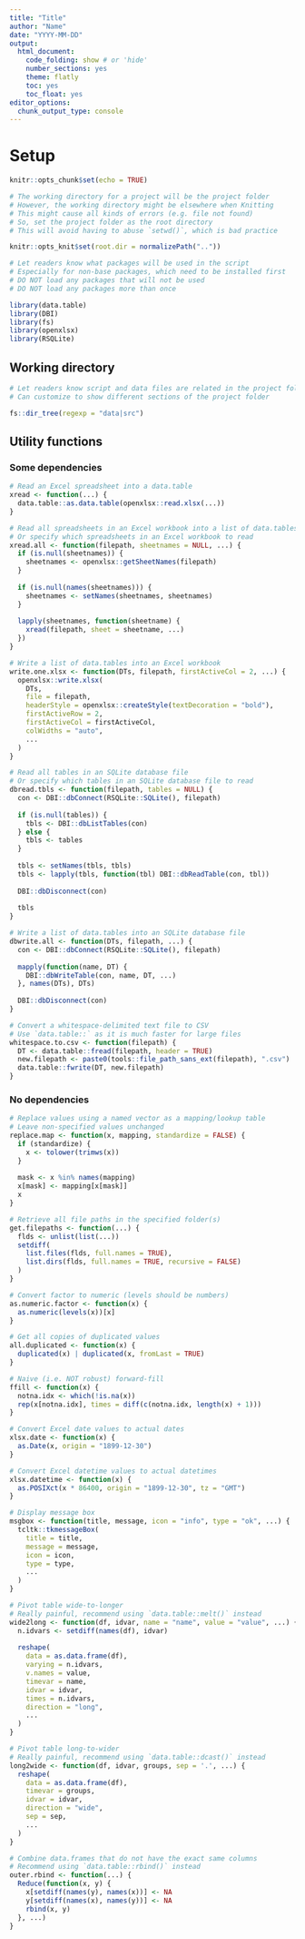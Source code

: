 ```yaml
---
title: "Title"
author: "Name"
date: "YYYY-MM-DD"
output:
  html_document:
    code_folding: show # or 'hide'
    number_sections: yes
    theme: flatly
    toc: yes
    toc_float: yes
editor_options:
  chunk_output_type: console
---
```


# Setup

```r
knitr::opts_chunk$set(echo = TRUE)

# The working directory for a project will be the project folder
# However, the working directory might be elsewhere when Knitting
# This might cause all kinds of errors (e.g. file not found)
# So, set the project folder as the root directory
# This will avoid having to abuse `setwd()`, which is bad practice

knitr::opts_knit$set(root.dir = normalizePath(".."))
```

```r

# Let readers know what packages will be used in the script
# Especially for non-base packages, which need to be installed first
# DO NOT load any packages that will not be used
# DO NOT load any packages more than once

library(data.table)
library(DBI)
library(fs)
library(openxlsx)
library(RSQLite)
```

## Working directory

```r

# Let readers know script and data files are related in the project folder
# Can customize to show different sections of the project folder

fs::dir_tree(regexp = "data|src")
```

## Utility functions

### Some dependencies

```r

# Read an Excel spreadsheet into a data.table
xread <- function(...) {
  data.table::as.data.table(openxlsx::read.xlsx(...))
}

# Read all spreadsheets in an Excel workbook into a list of data.tables
# Or specify which spreadsheets in an Excel workbook to read
xread.all <- function(filepath, sheetnames = NULL, ...) {
  if (is.null(sheetnames)) {
    sheetnames <- openxlsx::getSheetNames(filepath)
  }
  
  if (is.null(names(sheetnames))) {
    sheetnames <- setNames(sheetnames, sheetnames)
  }
  
  lapply(sheetnames, function(sheetname) {
    xread(filepath, sheet = sheetname, ...)
  })
}

# Write a list of data.tables into an Excel workbook
write.one.xlsx <- function(DTs, filepath, firstActiveCol = 2, ...) {
  openxlsx::write.xlsx(
    DTs,
    file = filepath,
    headerStyle = openxlsx::createStyle(textDecoration = "bold"),
    firstActiveRow = 2,
    firstActiveCol = firstActiveCol,
    colWidths = "auto",
    ...
  )
}

# Read all tables in an SQLite database file
# Or specify which tables in an SQLite database file to read
dbread.tbls <- function(filepath, tables = NULL) {
  con <- DBI::dbConnect(RSQLite::SQLite(), filepath)
  
  if (is.null(tables)) {
    tbls <- DBI::dbListTables(con)
  } else {
    tbls <- tables
  }
  
  tbls <- setNames(tbls, tbls)
  tbls <- lapply(tbls, function(tbl) DBI::dbReadTable(con, tbl))
  
  DBI::dbDisconnect(con)
  
  tbls
}

# Write a list of data.tables into an SQLite database file
dbwrite.all <- function(DTs, filepath, ...) {
  con <- DBI::dbConnect(RSQLite::SQLite(), filepath)
  
  mapply(function(name, DT) {
    DBI::dbWriteTable(con, name, DT, ...)
  }, names(DTs), DTs)
  
  DBI::dbDisconnect(con)
}

# Convert a whitespace-delimited text file to CSV
# Use `data.table::` as it is much faster for large files
whitespace.to.csv <- function(filepath) {
  DT <- data.table::fread(filepath, header = TRUE)
  new.filepath <- paste0(tools::file_path_sans_ext(filepath), ".csv")
  data.table::fwrite(DT, new.filepath)
}
```

### No dependencies

```r

# Replace values using a named vector as a mapping/lookup table
# Leave non-specified values unchanged
replace.map <- function(x, mapping, standardize = FALSE) {
  if (standardize) {
    x <- tolower(trimws(x))
  }
  
  mask <- x %in% names(mapping)
  x[mask] <- mapping[x[mask]]
  x
}

# Retrieve all file paths in the specified folder(s)
get.filepaths <- function(...) {
  flds <- unlist(list(...))
  setdiff(
    list.files(flds, full.names = TRUE),
    list.dirs(flds, full.names = TRUE, recursive = FALSE)
  )
}

# Convert factor to numeric (levels should be numbers)
as.numeric.factor <- function(x) {
  as.numeric(levels(x))[x]
}

# Get all copies of duplicated values
all.duplicated <- function(x) {
  duplicated(x) | duplicated(x, fromLast = TRUE)
}

# Naive (i.e. NOT robust) forward-fill
ffill <- function(x) {
  notna.idx <- which(!is.na(x))
  rep(x[notna.idx], times = diff(c(notna.idx, length(x) + 1)))
}

# Convert Excel date values to actual dates
xlsx.date <- function(x) {
  as.Date(x, origin = "1899-12-30")
}

# Convert Excel datetime values to actual datetimes
xlsx.datetime <- function(x) {
  as.POSIXct(x * 86400, origin = "1899-12-30", tz = "GMT")
}

# Display message box
msgbox <- function(title, message, icon = "info", type = "ok", ...) {
  tcltk::tkmessageBox(
    title = title,
    message = message,
    icon = icon,
    type = type,
    ...
  )
}

# Pivot table wide-to-longer
# Really painful, recommend using `data.table::melt()` instead
wide2long <- function(df, idvar, name = "name", value = "value", ...) {
  n.idvars <- setdiff(names(df), idvar)
  
  reshape(
    data = as.data.frame(df),
    varying = n.idvars,
    v.names = value,
    timevar = name,
    idvar = idvar,
    times = n.idvars,
    direction = "long",
    ...
  )
}

# Pivot table long-to-wider
# Really painful, recommend using `data.table::dcast()` instead
long2wide <- function(df, idvar, groups, sep = '.', ...) {
  reshape(
    data = as.data.frame(df),
    timevar = groups,
    idvar = idvar,
    direction = "wide",
    sep = sep,
    ...
  )
}

# Combine data.frames that do not have the exact same columns
# Recommend using `data.table::rbind()` instead
outer.rbind <- function(...) {
  Reduce(function(x, y) {
    x[setdiff(names(y), names(x))] <- NA
    y[setdiff(names(x), names(y))] <- NA
    rbind(x, y)
  }, ...)
}
```


